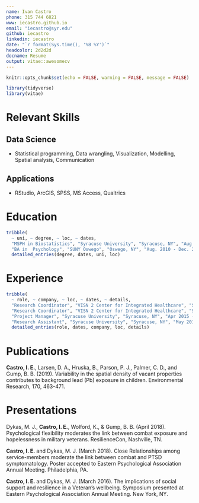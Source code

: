 ```yaml
---
name: Ivan Castro
phone: 315 744 6821
www: iecastro.github.io
email: "iecastro@syr.edu"
github: iecastro
linkedin: iecastro
date: "`r format(Sys.time(), '%B %Y')`"
headcolor: 2d2d2d
docname: Resume
output: vitae::awesomecv
---
```


```r
knitr::opts_chunk$set(echo = FALSE, warning = FALSE, message = FALSE)

library(tidyverse)
library(vitae)
```


# Relevant Skills

## Data Science

* Statistical programming, Data wrangling, Visualization, Modelling, Spatial analysis, Communication

## Applications

* RStudio, ArcGIS, SPSS, MS Access, Qualtrics


# Education
```r
tribble(
  ~ uni, ~ degree, ~ loc, ~ dates,
  "MSPH in Biostatistics", "Syracuse University", "Syracuse, NY", "Aug. 2016 - May 2018",
  "BA in  Psychology", "SUNY Oswego", "Oswego, NY", "Aug. 2010 - Dec. 2013") %>% 
  detailed_entries(degree, dates, uni, loc)

```


# Experience
```r
tribble(
  ~ role, ~ company, ~ loc, ~ dates, ~ details,
  "Research Coordinator", "VISN 2 Center for Integrated Healthcare", "Syracuse, NY", "Aug 2018 - Present", "Management of NIH R34 (treatment development) grant",
  "Research Coordinator", "VISN 2 Center for Integrated Healthcare", "Syracuse, NY", "Aug 2018 - Present", "Coordination of behavioral clinical trial",
  "Project Manager", "Syracuse University", "Syracuse, NY", "Apr 2015 - May 2019", "Management of NSF-funded training grant",
  "Research Assistant", "Syracuse University", "Syracuse, NY", "May 2016 - May 2018", "Graduate RA in the Department of Public Health") %>% 
  detailed_entries(role, dates, company, loc, details)
```


# Publications

__Castro, I. E.__, Larsen, D. A., Hruska, B., Parson, P. J., Palmer, C. D., and Gump, B. B. (2019). Variability in the spatial density of vacant properties contributes to background lead (Pb) exposure in children. Environmental Research, 170, 463-471.

# Presentations

Dykas, M. J., __Castro, I. E.__, Wolford, K., & Gump, B. B. (April 2018). Psychological flexibility moderates the link between combat exposure and hopelessness in military veterans. ResilienceCon, Nashville, TN.

__Castro, I. E.__ and Dykas, M. J. (March 2018).  Close Relationships among service-members moderate the link between combat and PTSD symptomatology. Poster accepted to Eastern Psychological Association Annual Meeting. Philadelphia, PA. 

__Castro, I. E.__ and Dykas, M. J. (March 2016). The implications of social support and resilience in a Veteran's wellbeing.  Symposium presented at Eastern Psychological Association Annual Meeting. New York, NY.


